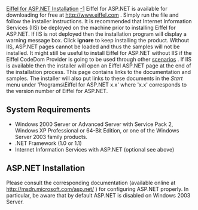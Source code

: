 [[Property:title|Eiffel for ASP.NET Installation]]
[[Property:weight|-1]]
Eiffel for ASP.NET is available for downloading for free at [http://www.eiffel.com http://www.eiffel.com] . Simply run the file and follow the installer instructions. It is recommended that Internet Information Services (IIS) be deployed on the machine prior to installing Eiffel for ASP.NET. If IIS is not deployed then the installation program will display a warning message box. Click '''ignore''' to keep installing the product. 
Without IIS, ASP.NET pages cannot be loaded and thus the samples will not be installed. It might still be useful to install Eiffel for ASP.NET without IIS if the Eiffel CodeDom Provider is going to be used through other [[Common Scenarios|scenarios]]  . If IIS is available then the installer will open an Eiffel ASP.NET page at the end of the installation process. This page contains links to the documentation and samples. The installer will also put links to these documents in the ''Start'' menu under 'Programs\Eiffel for ASP.NET x.x' where 'x.x' corresponds to the version number of Eiffel for ASP.NET. 
==System Requirements==
*  Windows 2000 Server or Advanced Server with Service Pack 2, Windows XP Professional or 64-Bit Edition, or one of the Windows Server 2003 family products. 
*  .NET Framework (1.0 or 1.1) 
*  Internet Information Services with ASP.NET (optional see above) 

==ASP.NET Installation==
Please consult the corresponding documentation (available online at [http://msdn.microsoft.com/asp.net/ http://msdn.microsoft.com/asp.net/]  ) for configuring ASP.NET properly. In particular, be aware that by default ASP.NET is disabled on Windows 2003 Server. 

{{seealso| '''See also:''' [[CodeDom: Getting Started|Getting Started]]  }}




